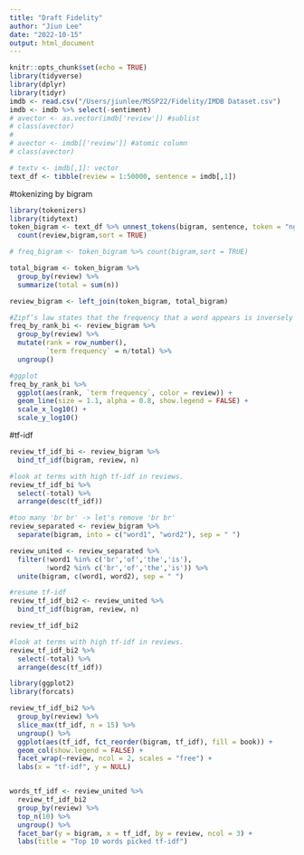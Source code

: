 ```yaml
---
title: "Draft Fidelity"
author: "Jiun Lee"
date: "2022-10-15"
output: html_document
---
```


```r
knitr::opts_chunk$set(echo = TRUE)
library(tidyverse)
library(dplyr)
library(tidyr)
imdb <- read.csv("/Users/jiunlee/MSSP22/Fidelity/IMDB Dataset.csv")
imdb <- imdb %>% select(-sentiment)
# avector <- as.vector(imdb['review']) #sublist
# class(avector) 
# 
# avector <- imdb[['review']] #atomic column
# class(avector)

# textv <- imdb[,1]: vector
text_df <- tibble(review = 1:50000, sentence = imdb[,1]) 
```


#tokenizing by bigram
```r
library(tokenizers)
library(tidytext)
token_bigram <- text_df %>% unnest_tokens(bigram, sentence, token = "ngrams", n = 2) %>% 
  count(review,bigram,sort = TRUE)

# freq_bigram <- token_bigram %>% count(bigram,sort = TRUE)

total_bigram <- token_bigram %>% 
  group_by(review) %>% 
  summarize(total = sum(n))

review_bigram <- left_join(token_bigram, total_bigram)

#Zipf’s law states that the frequency that a word appears is inversely proportional to its rank.
freq_by_rank_bi <- review_bigram %>% 
  group_by(review) %>% 
  mutate(rank = row_number(), 
         `term frequency` = n/total) %>%
  ungroup()

#ggplot
freq_by_rank_bi %>% 
  ggplot(aes(rank, `term frequency`, color = review)) + 
  geom_line(size = 1.1, alpha = 0.8, show.legend = FALSE) + 
  scale_x_log10() +
  scale_y_log10()
```

#tf-idf
```r
review_tf_idf_bi <- review_bigram %>%
  bind_tf_idf(bigram, review, n)

#look at terms with high tf-idf in reviews.
review_tf_idf_bi %>%
  select(-total) %>%
  arrange(desc(tf_idf))

#too many 'br br' -> let's remove 'br br'
review_separated <- review_bigram %>%  
  separate(bigram, into = c("word1", "word2"), sep = " ")

review_united <- review_separated %>%
  filter(!word1 %in% c('br','of','the','is'),
         !word2 %in% c('br','of','the','is')) %>%
  unite(bigram, c(word1, word2), sep = " ")

#resume tf-idf
review_tf_idf_bi2 <- review_united %>%
  bind_tf_idf(bigram, review, n)

review_tf_idf_bi2 

#look at terms with high tf-idf in reviews.
review_tf_idf_bi2 %>%
  select(-total) %>%
  arrange(desc(tf_idf))

library(ggplot2)
library(forcats)

review_tf_idf_bi2 %>%
  group_by(review) %>%
  slice_max(tf_idf, n = 15) %>%
  ungroup() %>%
  ggplot(aes(tf_idf, fct_reorder(bigram, tf_idf), fill = book)) +
  geom_col(show.legend = FALSE) +
  facet_wrap(~review, ncol = 2, scales = "free") +
  labs(x = "tf-idf", y = NULL)


words_tf_idf <- review_united %>%
  review_tf_idf_bi2
  group_by(review) %>% 
  top_n(10) %>%
  ungroup() %>% 
  facet_bar(y = bigram, x = tf_idf, by = review, ncol = 3) + 
  labs(title = "Top 10 words picked tf-idf")




```




```r


```



```r


```


```r


```

```r


```